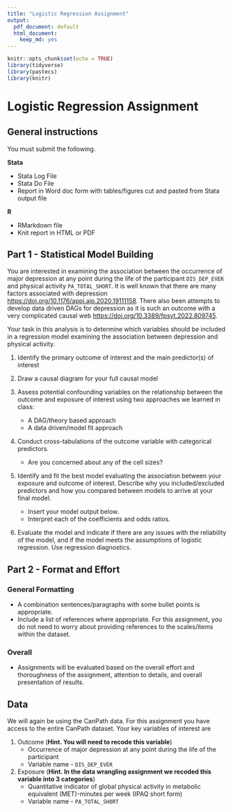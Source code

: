```yaml
---
title: "Logistic Regression Assignment"
output:
  pdf_document: default
  html_document:
    keep_md: yes
---
```


```r
knitr::opts_chunk$set(echo = TRUE)
library(tidyverse)
library(pastecs)
library(knitr)
```

# Logistic Regression Assignment

## General instructions

You must submit the following. 

**Stata**

* Stata Log File
* Stata Do File
* Report in Word doc form with tables/figures cut and pasted from Stata output file

**R**

* RMarkdown file
* Knit report in HTML or PDF

## Part 1 - Statistical Model Building

You are interested in examining the association between the occurrence of major depression at any point during the life of the participant `DIS_DEP_EVER` and physical activity `PA_TOTAL_SHORT`. It is well known that there are many factors associated with depression [https://doi.org/10.1176/appi.ajp.2020.19111158](https://doi.org/10.1176/appi.ajp.2020.19111158). There also been attempts to develop data driven DAGs for depression as it is such an outcome with a very complicated causal web [https://doi.org/10.3389/fpsyt.2022.809745](https://doi.org/10.3389/fpsyt.2022.809745).

Your task in this analysis is to determine which variables should be included in a regression model examining the association between depression and physical activity. 

1. Identify the primary outcome of interest and the main predictor(s) of interest

2. Draw a causal diagram for your full causal model

3. Assess potential confounding variables on the relationship between the outcome and exposure of interest using two approaches we learned in class:  

    * A DAG/theory based approach
    * A data driven/model fit approach  
    
4. Conduct cross-tabulations of the outcome variable with categorical predictors.

    * Are you concerned about any of the cell sizes?  

5. Identify and fit the best model evaluating the association between your exposure and outcome of interest. Describe why you included/excluded predictors and how you compared between models to arrive at your final model.  

    * Insert your model output below. 
    * Interpret each of the coefficients and odds ratios.   

6. Evaluate the model and indicate if there are any issues with the reliability of the model, and if the model meets the assumptions of logistic regression. Use regression diagnostics. 

## Part 2 - Format and Effort 

### General Formatting
- A combination sentences/paragraphs with some bullet points is appropriate.
- Include a list of references where appropriate. For this assignment, you do not need to worry
about providing references to the scales/items within the dataset.

### Overall
- Assignments will be evaluated based on the overall effort and thoroughness of the assignment, attention to details, and overall presentation of results.

## Data

We will again be using the CanPath data. For this assignment you have access to the entire CanPath dataset. Your key variables of interest are

1. Outcome (__Hint. You will need to recode this variable__)
    * Occurrence of major depression at any point during the life of the participant
    * Variable name - `DIS_DEP_EVER`
2. Exposure (__Hint. In the data wrangling assignment we recoded this variable into 3 categories__)
    * Quantitative indicator of global physical activity in metabolic equivalent (MET)-minutes per week (IPAQ short form)
    * Variable name - `PA_TOTAL_SHORT`
